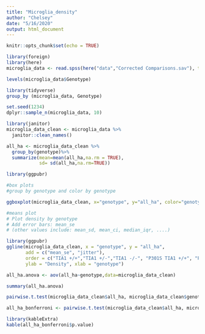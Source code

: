```yaml
---
title: "Microglia_density"
author: "Chelsey"
date: "5/16/2020"
output: html_document
---
```


```r
knitr::opts_chunk$set(echo = TRUE)
```

```r
library(foreign)
library(here)
microglia_data <- read.spss(here("data","Corrected Comparisons.sav"), to.data.frame = TRUE)
```
```r
levels(microglia_data$Genotype)
```
```r
library(tidyverse)
group_by (microglia_data, Genotype)
```
```r
set.seed(1234)
dplyr::sample_n(microglia_data, 10)
```
```r
library(janitor)
microglia_data_clean <- microglia_data %>%
  janitor::clean_names()
```
```r
all_ha <- microglia_data_clean %>%
  group_by(genotype)%>%
  summarize(mean=mean(all_ha,na.rm = TRUE),
            sd= sd(all_ha,na.rm=TRUE))
```
```r
library(ggpubr)

```
```r
#box plots
#group by genotype and color by genotype

ggboxplot(microglia_data_clean, x="genotype", y="all_ha", color="genotype", order=c("TIA1 +/+","TIA1 +/-","TIA1 -/-", "P301S TIA1 +/+", "P301S TIA1 +/-","P301S TIA1 -/-" ), ylab="microglial density (#/mmsq)", xlab = "genotype")
```
```r
#means plot
# Plot density by genotype
# Add error bars: mean_se
# (other values include: mean_sd, mean_ci, median_iqr, ....)

library(ggpubr)
ggline(microglia_data_clean, x = "genotype", y = "all_ha", 
       add = c("mean_se", "jitter"), 
       order = c("TIA1 +/+","TIA1 +/-","TIA1 -/-", "P301S TIA1 +/+", "P301S TIA1 +/-","P301S TIA1 -/-" ),
       ylab = "Density", xlab = "genotype")
```
```r
all_ha.anova <- aov(all_ha~genotype,data=microglia_data_clean)
```
```r
summary(all_ha.anova)
```

```r
pairwise.t.test(microglia_data_clean$all_ha, microglia_data_clean$genotype, p.adjust="bonferroni", pool.sd = T)
```

```r
all_ha_bonferroni <- pairwise.t.test(microglia_data_clean$all_ha, microglia_data_clean$genotype, p.adjust="bonferroni", pool.sd = T)
```
```r
library(kableExtra)
kable(all_ha_bonferroni$p.value)
```

